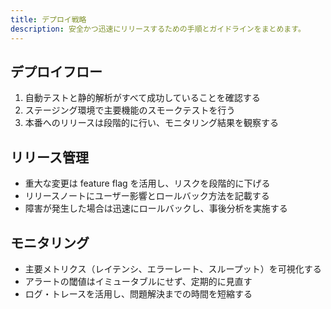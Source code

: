 ```yaml
---
title: デプロイ戦略
description: 安全かつ迅速にリリースするための手順とガイドラインをまとめます。
---
```


## デプロイフロー

1. 自動テストと静的解析がすべて成功していることを確認する
2. ステージング環境で主要機能のスモークテストを行う
3. 本番へのリリースは段階的に行い、モニタリング結果を観察する

## リリース管理

- 重大な変更は feature flag を活用し、リスクを段階的に下げる
- リリースノートにユーザー影響とロールバック方法を記載する
- 障害が発生した場合は迅速にロールバックし、事後分析を実施する

## モニタリング

- 主要メトリクス（レイテンシ、エラーレート、スループット）を可視化する
- アラートの閾値はイミュータブルにせず、定期的に見直す
- ログ・トレースを活用し、問題解決までの時間を短縮する
